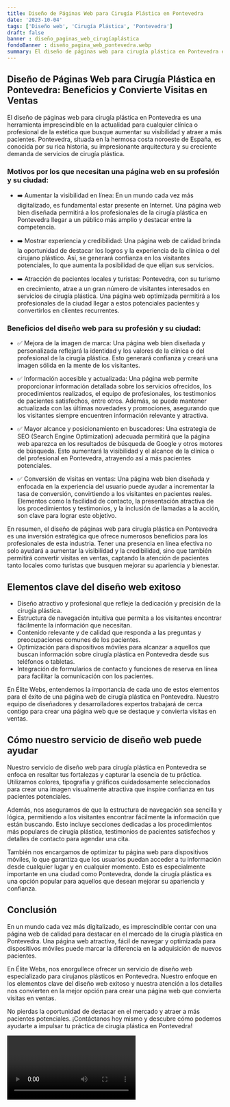 ```yaml
---
title: Diseño de Páginas Web para Cirugía Plástica en Pontevedra
date: '2023-10-04'
tags: ['Diseño web', 'Cirugía Plástica', 'Pontevedra']
draft: false
banner : diseño_paginas_web_cirugíaplástica
fondoBanner : diseño_pagina_web_pontevedra.webp
summary: El diseño de páginas web para cirugía plástica en Pontevedra es una herramienta imprescindible en la actualidad para cualquier clínica o profesional de la estética que busque aumentar su visibilidad y atraer a más pacientes. Pontevedra, situada en la hermosa costa noroeste de España, es conocida por su rica historia, su impresionante arquitectura y su creciente demanda de servicios de cirugía plástica.
---
```


## Diseño de Páginas Web para Cirugía Plástica en Pontevedra: Beneficios y Convierte Visitas en Ventas

El diseño de páginas web para cirugía plástica en Pontevedra es una herramienta imprescindible en la actualidad para cualquier clínica o profesional de la estética que busque aumentar su visibilidad y atraer a más pacientes. Pontevedra, situada en la hermosa costa noroeste de España, es conocida por su rica historia, su impresionante arquitectura y su creciente demanda de servicios de cirugía plástica.

### Motivos por los que necesitan una página web en su profesión y su ciudad:

- ➡️ Aumentar la visibilidad en línea: En un mundo cada vez más digitalizado, es fundamental estar presente en Internet. Una página web bien diseñada permitirá a los profesionales de la cirugía plástica en Pontevedra llegar a un público más amplio y destacar entre la competencia.

- ➡️ Mostrar experiencia y credibilidad: Una página web de calidad brinda la oportunidad de destacar los logros y la experiencia de la clínica o del cirujano plástico. Así, se generará confianza en los visitantes potenciales, lo que aumenta la posibilidad de que elijan sus servicios.

- ➡️ Atracción de pacientes locales y turistas: Pontevedra, con su turismo en crecimiento, atrae a un gran número de visitantes interesados en servicios de cirugía plástica. Una página web optimizada permitirá a los profesionales de la ciudad llegar a estos potenciales pacientes y convertirlos en clientes recurrentes.

### Beneficios del diseño web para su profesión y su ciudad:

- ✅ Mejora de la imagen de marca: Una página web bien diseñada y personalizada reflejará la identidad y los valores de la clínica o del profesional de la cirugía plástica. Esto generará confianza y creará una imagen sólida en la mente de los visitantes.

- ✅ Información accesible y actualizada: Una página web permite proporcionar información detallada sobre los servicios ofrecidos, los procedimientos realizados, el equipo de profesionales, los testimonios de pacientes satisfechos, entre otros. Además, se puede mantener actualizada con las últimas novedades y promociones, asegurando que los visitantes siempre encuentren información relevante y atractiva.

- ✅ Mayor alcance y posicionamiento en buscadores: Una estrategia de SEO (Search Engine Optimization) adecuada permitirá que la página web aparezca en los resultados de búsqueda de Google y otros motores de búsqueda. Esto aumentará la visibilidad y el alcance de la clínica o del profesional en Pontevedra, atrayendo así a más pacientes potenciales.

- ✅ Conversión de visitas en ventas: Una página web bien diseñada y enfocada en la experiencia del usuario puede ayudar a incrementar la tasa de conversión, convirtiendo a los visitantes en pacientes reales. Elementos como la facilidad de contacto, la presentación atractiva de los procedimientos y testimonios, y la inclusión de llamadas a la acción, son clave para lograr este objetivo.

En resumen, el diseño de páginas web para cirugía plástica en Pontevedra es una inversión estratégica que ofrece numerosos beneficios para los profesionales de esta industria. Tener una presencia en línea efectiva no solo ayudará a aumentar la visibilidad y la credibilidad, sino que también permitirá convertir visitas en ventas, captando la atención de pacientes tanto locales como turistas que busquen mejorar su apariencia y bienestar.

<GifSeo />

<Cta />

## Elementos clave del diseño web exitoso

- Diseño atractivo y profesional que refleje la dedicación y precisión de la cirugía plástica.
- Estructura de navegación intuitiva que permita a los visitantes encontrar fácilmente la información que necesitan.
- Contenido relevante y de calidad que responda a las preguntas y preocupaciones comunes de los pacientes.
- Optimización para dispositivos móviles para alcanzar a aquellos que buscan información sobre cirugía plástica en Pontevedra desde sus teléfonos o tabletas.
- Integración de formularios de contacto y funciones de reserva en línea para facilitar la comunicación con los pacientes.

En Élite Webs, entendemos la importancia de cada uno de estos elementos para el éxito de una página web de cirugía plástica en Pontevedra. Nuestro equipo de diseñadores y desarrolladores expertos trabajará de cerca contigo para crear una página web que se destaque y convierta visitas en ventas.

## Cómo nuestro servicio de diseño web puede ayudar

Nuestro servicio de diseño web para cirugía plástica en Pontevedra se enfoca en resaltar tus fortalezas y capturar la esencia de tu práctica. Utilizamos colores, tipografía y gráficos cuidadosamente seleccionados para crear una imagen visualmente atractiva que inspire confianza en tus pacientes potenciales.

Además, nos aseguramos de que la estructura de navegación sea sencilla y lógica, permitiendo a los visitantes encontrar fácilmente la información que están buscando. Esto incluye secciones dedicadas a los procedimientos más populares de cirugía plástica, testimonios de pacientes satisfechos y detalles de contacto para agendar una cita.

También nos encargamos de optimizar tu página web para dispositivos móviles, lo que garantiza que los usuarios puedan acceder a tu información desde cualquier lugar y en cualquier momento. Esto es especialmente importante en una ciudad como Pontevedra, donde la cirugía plástica es una opción popular para aquellos que desean mejorar su apariencia y confianza.

## Conclusión

En un mundo cada vez más digitalizado, es imprescindible contar con una página web de calidad para destacar en el mercado de la cirugía plástica en Pontevedra. Una página web atractiva, fácil de navegar y optimizada para dispositivos móviles puede marcar la diferencia en la adquisición de nuevos pacientes.

En Élite Webs, nos enorgullece ofrecer un servicio de diseño web especializado para cirujanos plásticos en Pontevedra. Nuestro enfoque en los elementos clave del diseño web exitoso y nuestra atención a los detalles nos convierten en la mejor opción para crear una página web que convierta visitas en ventas.

No pierdas la oportunidad de destacar en el mercado y atraer a más pacientes potenciales. ¡Contáctanos hoy mismo y descubre cómo podemos ayudarte a impulsar tu práctica de cirugía plástica en Pontevedra!

<Video />

<CtaBot job='Cirugía Plástica' city='Pontevedra'/>

<Gmaps query='Pontevedra+españa+maps' />